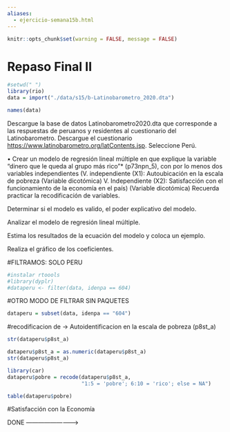 ```yaml
---
aliases:
  - ejercicio-semana15b.html
---
```

```r
knitr::opts_chunk$set(warning = FALSE, message = FALSE)
```

# Repaso Final II

```r
#setwd(" ")
library(rio)
data = import("./data/s15/b-Latinobarometro_2020.dta")
```

```r
names(data)
```

Descargue la base de datos Latinobarometro2020.dta que corresponde a las respuestas de peruanos y residentes al cuestionario del Latinobarometro. Descargue el cuestionario <https://www.latinobarometro.org/latContents.jsp>.  Seleccione Perú. 

•	Crear un modelo de regresión lineal múltiple en que explique la variable “dinero que le queda al grupo más rico”* (p73npn_5), con por lo menos dos variables independientes (V. independiente (X1):  Autoubicación en la escala de pobreza (Variable dicotómica)  V. Independiente (X2): Satisfacción con el funcionamiento de la economía en el país) (Variable dicotómica)   Recuerda practicar la recodificación de variables.

Determinar si el modelo es valido, el poder explicativo del modelo.

Analizar el modelo de regresión lineal múltiple. 

Estima los resultados de la ecuación del modelo y coloca un ejemplo.

Realiza el gráfico de los coeficientes.


#FILTRAMOS: SOLO PERU 
```r
#instalar rtoools
#library(dyplr)
#dataperu <- filter(data, idenpa == 604)
```

#OTRO MODO DE FILTRAR SIN PAQUETES
```r
dataperu = subset(data, idenpa == "604") 
```

#recodificacion de -> Autoidentificacion en la escala de pobreza (p8st_a)
```r
str(dataperu$p8st_a)
```

```r
dataperu$p8st_a = as.numeric(dataperu$p8st_a)
str(dataperu$p8st_a)
```

```r
library(car)
dataperu$pobre = recode(dataperu$p8st_a, 
                        "1:5 = 'pobre'; 6:10 = 'rico'; else = NA")

table(dataperu$pobre)
```


#Satisfacción con la Economía


DONE ------------------------->
